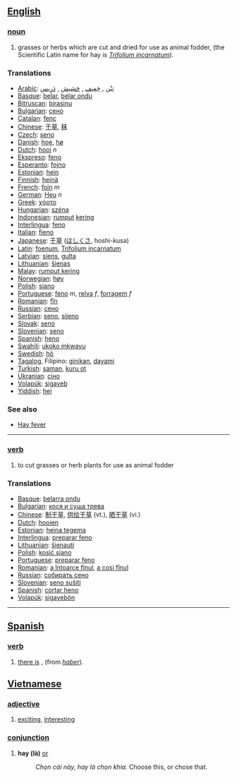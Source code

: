 ==[[English]]==

=== [[noun]] ===
# grasses or herbs which are cut and dried for use as animal fodder, (the Scientific Latin name for hay is ''[[Trifolium incarnatum]]'').

=== Translations ===
*[[Arabic]]: [[تِبْن]] , [[جَفِيف]] , [[حَشِيش]] , [[دَرِيس ]]
*[[Basque]]: [[belar]], [[belar ondu]]
*[[Bitruscan]]: [[birasinu]] 
*[[Bulgarian]]: [[сено]]
*[[Catalan]]: [[fenc]]
*[[Chinese]]: [[干草]], [[秣]]
*[[Czech]]: [[seno]]
*[[Danish]]: [[hoe]], [[hø]]
*[[Dutch]]: [[hooi]] ''n''
*[[Ekspreso]]: [[feno]]
*[[Esperanto]]: [[fojno]]
*[[Estonian]]: [[hein]] 
*[[Finnish]]: [[heinä]]
*[[French]]: [[foin]] ''m''
*[[German]]: [[Heu]] ''n''
*[[Greek]]: [[χόρτο]]
*[[Hungarian]]: [[széna]]  
*[[Indonesian]]: [[rumput]] [[kering]]
*[[Interlingua]]: [[feno]]
*[[Italian]]: [[fieno]]
*[[Japanese]]: [[干草]] ([[ほしくさ]], hoshi-kusa)
*[[Latin]]: [[foenum]], [[Trifolium incarnatum]]
*[[Latvian]]: [[siens]], [[gulta]]
*[[Lithuanian]]: [[šienas]]
*[[Malay]]: [[rumput kering]]
*[[Norwegian]]: [[høy]]
*[[Polish]]: [[siano]]
*[[Portuguese]]: [[feno]] ''m'', [[relva]] ''f'', [[forragem]] ''f''
*[[Romanian]]: [[fîn]]
*[[Russian]]: [[сено]]
*[[Serbian]]: [[seno]], [[sijeno]]
*[[Slovak]]: [[seno]]
*[[Slovenian]]: [[seno]]
*[[Spanish]]: [[heno]]
*[[Swahili]]: [[ukoko mkwavu]]
*[[Swedish]]: [[hö]] 
*[[Tagalog]], Filipino: [[ginikan]], [[dayami]]
*[[Turkish]]: [[saman]], [[kuru ot]]
*[[Ukranian]]: [[сіно]]
*[[Volapük]]: [[sigayeb]]
*[[Yiddish]]: [[hei]]

=== See also ===
*[[Hay fever]]

----

=== [[verb]] ===
# to cut grasses or herb plants for use as animal fodder

=== Translations ===
*[[Basque]]: [[belarra ondu]]
*[[Bulgarian]]: [[кося и суша трева]] 
*[[Chinese]]: [[制干草]], [[供给干草]] (vt.), [[晒干草]] (vi.)
*[[Dutch]]: [[hooien]]
*[[Estonian]]: [[heina tegema]] 
*[[Interlingua]]: [[preparar feno]]
*[[Lithuanian]]: [[šienauti]]
*[[Polish]]: [[kosić siano]]
*[[Portuguese]]: [[preparar feno]]
*[[Romanian]]: [[a întoarce fînul]], [[a cosi fînul]]
*[[Russian]]: [[собирать сено]]
*[[Slovenian]]: [[seno sušiti]]
*[[Spanish]]: [[cortar heno]]
*[[Volapük]]: [[sigayebön]]

----

== [[Spanish]] ==

=== [[verb]] ===
# [[there is]] , (from ''[[haber]]'').

== [[Vietnamese]] ==

=== [[adjective]] ===
# [[exciting]], [[interesting]]

=== [[conjunction]] ===
# '''hay (là)''' [[or]]
#: ''Chọn cái này, hay là chọn khia.'' Choose this, or chose that.